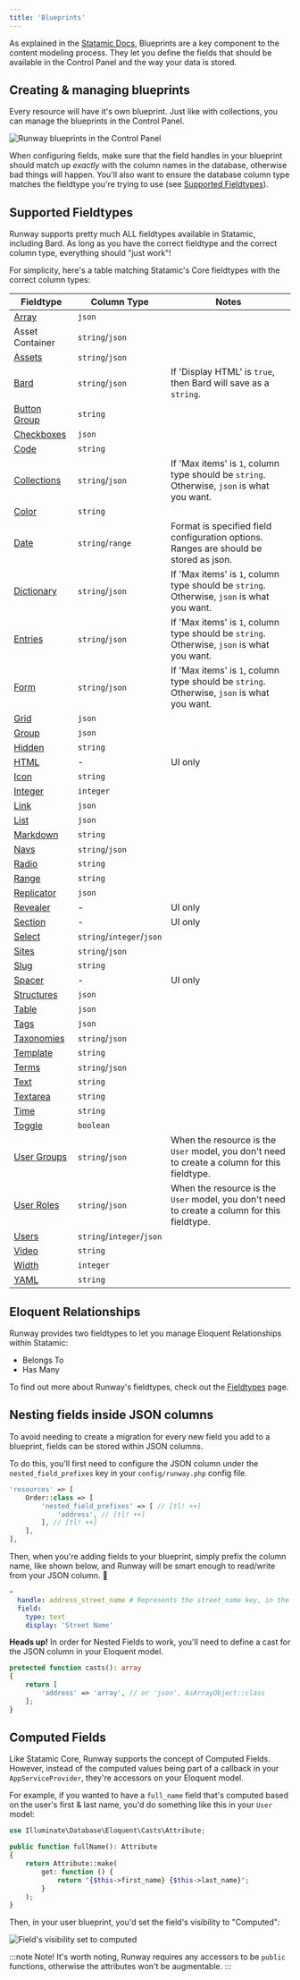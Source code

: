```yaml
---
title: 'Blueprints'
---
```


As explained in the [Statamic Docs](https://statamic.dev/blueprints#content), Blueprints are a key component to the content modeling process. They let you define the fields that should be available in the Control Panel and the way your data is stored.

## Creating & managing blueprints

Every resource will have it's own blueprint. Just like with collections, you can manage the blueprints in the Control Panel.

![Runway blueprints in the Control Panel](/img/runway/runway-blueprints-in-the-cp.png)

When configuring fields, make sure that the field handles in your blueprint should match up *exactly* with the column names in the database, otherwise bad things will happen. You'll also want to ensure the database column type matches the fieldtype you're trying to use (see [Supported Fieldtypes](#supported-fieldtypes)).

## Supported Fieldtypes

Runway supports pretty much ALL fieldtypes available in Statamic, including Bard. As long as you have the correct fieldtype and the correct column type, everything should "just work"!

For simplicity, here's a table matching Statamic's Core fieldtypes with the correct column types:

**Fieldtype**| **Column Type**          |**Notes**
-----|--------------------------|-----
[Array](https://statamic.dev/fieldtypes/array)| `json`                   |
Asset Container| `string`/`json`          |
[Assets](https://statamic.dev/fieldtypes/assets)| `string`/`json`          |
[Bard](https://statamic.dev/fieldtypes/bard)| `string`/`json`          |If 'Display HTML' is `true`, then Bard will save as a `string`.
[Button Group](https://statamic.dev/fieldtypes/button_group)| `string`                 |
[Checkboxes](https://statamic.dev/fieldtypes/checkboxes)| `json`                   |
[Code](https://statamic.dev/fieldtypes/code)| `string`                 |
[Collections](https://statamic.dev/fieldtypes/collections)| `string`/`json`          |If 'Max items' is `1`, column type should be `string`. Otherwise, `json` is what you want.
[Color](https://statamic.dev/fieldtypes/color)| `string`                 |
[Date](https://statamic.dev/fieldtypes/date)| `string`/`range`         |Format is specified field configuration options. Ranges are should be stored as json.
[Dictionary](https://statamic.dev/fieldtypes/dictionary)|`string`/`json`           |If 'Max items' is `1`, column type should be `string`. Otherwise, `json` is what you want.
[Entries](https://statamic.dev/fieldtypes/entries)| `string`/`json`          |If 'Max items' is `1`, column type should be `string`. Otherwise, `json` is what you want.
[Form](https://statamic.dev/fieldtypes/form)| `string`/`json`          |If 'Max items' is `1`, column type should be `string`. Otherwise, `json` is what you want.
[Grid](https://statamic.dev/fieldtypes/grid)| `json`                   |
[Group](https://statamic.dev/fieldtypes/group)| `json`                   |
[Hidden](https://statamic.dev/fieldtypes/hidden)| `string`                 |
[HTML](https://statamic.dev/fieldtypes/html)| -                        |UI only
[Icon](https://statamic.dev/fieldtypes/icon)| `string`                 |
[Integer](https://statamic.dev/fieldtypes/integer)| `integer`                |
[Link](https://statamic.dev/fieldtypes/link)| `json`                   |
[List](https://statamic.dev/fieldtypes/list)| `json`                   |
[Markdown](https://statamic.dev/fieldtypes/markdown)| `string`                 |
[Navs](https://statamic.dev/fieldtypes/navs)| `string`/`json`          |
[Radio](https://statamic.dev/fieldtypes/radio)| `string`                 |
[Range](https://statamic.dev/fieldtypes/range)| `string`                 |
[Replicator](https://statamic.dev/fieldtypes/replicator)| `json`                   |
[Revealer](https://statamic.dev/fieldtypes/revealer)| -                        |UI only
[Section](https://statamic.dev/fieldtypes/section)| -                        |UI only
[Select](https://statamic.dev/fieldtypes/select)| `string`/`integer`/`json` |
[Sites](https://statamic.dev/fieldtypes/sites)| `string`/`json`          |
[Slug](https://statamic.dev/fieldtypes/slug)| `string`                 |
[Spacer](https://statamic.dev/fieldtypes/spacer)| -                        |UI only
[Structures](https://statamic.dev/fieldtypes/structures)| `json`                   |
[Table](https://statamic.dev/fieldtypes/table)| `json`                   |
[Tags](https://statamic.dev/fieldtypes/tags)| `json`                   |
[Taxonomies](https://statamic.dev/fieldtypes/taxonomies)| `string`/`json`          |
[Template](https://statamic.dev/fieldtypes/template)| `string`                 |
[Terms](https://statamic.dev/fieldtypes/terms)| `string`/`json`          |
[Text](https://statamic.dev/fieldtypes/text)| `string`                 |
[Textarea](https://statamic.dev/fieldtypes/textarea)| `string`                 |
[Time](https://statamic.dev/fieldtypes/time)| `string`                 |
[Toggle](https://statamic.dev/fieldtypes/toggle)| `boolean`                |
[User Groups](https://statamic.dev/fieldtypes/user-groups)| `string`/`json`          |When the resource is the `User` model, you don't need to create a column for this fieldtype.
[User Roles](https://statamic.dev/fieldtypes/user-roles)| `string`/`json`          |When the resource is the `User` model, you don't need to create a column for this fieldtype.
[Users](https://statamic.dev/fieldtypes/users)| `string`/`integer`/`json` |
[Video](https://statamic.dev/fieldtypes/video)| `string`                 |
[Width](https://statamic.dev/fieldtypes/width)| `integer`                |
[YAML](https://statamic.dev/fieldtypes/yaml)| `string`                 |
 
## Eloquent Relationships

Runway provides two fieldtypes to let you manage Eloquent Relationships within Statamic:

* Belongs To
* Has Many

To find out more about Runway's fieldtypes, check out the [Fieldtypes](/fieldtypes) page.

## Nesting fields inside JSON columns

To avoid needing to create a migration for every new field you add to a blueprint, fields can be stored within JSON columns.

To do this, you'll first need to configure the JSON column under the `nested_field_prefixes` key in your `config/runway.php` config file.

```php
'resources' => [
    Order::class => [
        'nested_field_prefixes' => [ // [tl! ++]
            'address', // [tl! ++]
        ], // [tl! ++]
    ],
],
```

Then, when you're adding fields to your blueprint, simply prefix the column name, like shown below, and Runway will be smart enough to read/write from your JSON column. 🧠

```yaml
-
  handle: address_street_name # Represents the street_name key, in the address column.
  field:
    type: text
    display: 'Street Name'
```

**Heads up!**
In order for Nested Fields to work, you'll need to define a cast for the JSON column in your Eloquent model.

```php
protected function casts(): array
{
    return [
        'address' => 'array', // or 'json', AsArrayObject::class
    ];
}
```

## Computed Fields

Like Statamic Core, Runway supports the concept of Computed Fields. However, instead of the computed values being part of a callback in your `AppServiceProvider`, they're accessors on your Eloquent model.

For example, if you wanted to have a `full_name` field that's computed based on the user's first & last name, you'd do something like this in your `User` model:

```php
use Illuminate\Database\Eloquent\Casts\Attribute;

public function fullName(): Attribute
{
    return Attribute::make(
        get: function () {
            return "{$this->first_name} {$this->last_name}";
        }
    );
}
```

Then, in your user blueprint, you'd set the field's visibility to "Computed":

![Field's visibility set to computed](/img/runway/field-visibility-computed.png)

:::note Note!
It's worth noting, Runway requires any accessors to be `public` functions, otherwise the attributes won't be augmentable.
:::
